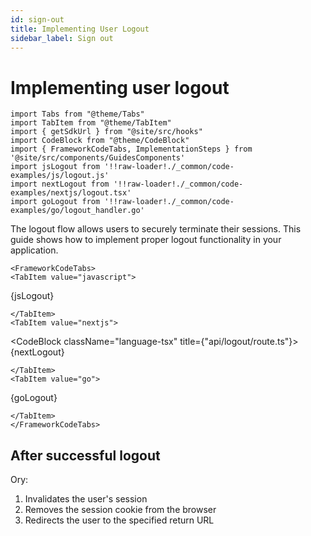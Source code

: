 ```yaml
---
id: sign-out
title: Implementing User Logout
sidebar_label: Sign out
---
```


# Implementing user logout

```mdx-code-block
import Tabs from "@theme/Tabs"
import TabItem from "@theme/TabItem"
import { getSdkUrl } from "@site/src/hooks"
import CodeBlock from "@theme/CodeBlock"
import { FrameworkCodeTabs, ImplementationSteps } from '@site/src/components/GuidesComponents'
import jsLogout from '!!raw-loader!./_common/code-examples/js/logout.js'
import nextLogout from '!!raw-loader!./_common/code-examples/nextjs/logout.tsx'
import goLogout from '!!raw-loader!./_common/code-examples/go/logout_handler.go'
```

The logout flow allows users to securely terminate their sessions. This guide shows how to implement proper logout functionality
in your application.

```mdx-code-block
<FrameworkCodeTabs>
<TabItem value="javascript">
```

<CodeBlock className="language-js">{jsLogout}</CodeBlock>

```mdx-code-block
</TabItem>
<TabItem value="nextjs">
```

<CodeBlock className="language-tsx" title={"api/logout/route.ts"}>
  {nextLogout}
</CodeBlock>

```mdx-code-block
</TabItem>
<TabItem value="go">
```

<CodeBlock className="language-go">{goLogout}</CodeBlock>

```mdx-code-block
</TabItem>
</FrameworkCodeTabs>
```

## After successful logout

Ory:

1. Invalidates the user's session
2. Removes the session cookie from the browser
3. Redirects the user to the specified return URL
